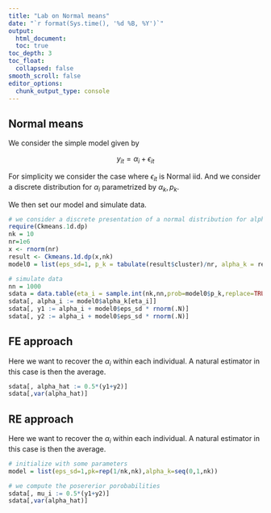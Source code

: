 ```yaml
---
title: "Lab on Normal means"
date: "`r format(Sys.time(), '%d %B, %Y')`"
output:
  html_document:
  toc: true
toc_depth: 3
toc_float:
  collapsed: false
smooth_scroll: false
editor_options: 
  chunk_output_type: console
---
```

  
## Normal means
  
We consider the simple model given by 

$$ y_{it} = \alpha_i + \epsilon_{it} $$
  
For simplicity we consider the case where $\epsilon_{it}$ is Normal iid. And we consider a discrete distribution for $\alpha_i$ parametrized by $\alpha_k , p_k$.

We then set our model and simulate data.

```r
# we consider a discrete presentation of a normal distribution for alpha
require(Ckmeans.1d.dp)
nk = 10
nr=1e6
x <- rnorm(nr)
result <- Ckmeans.1d.dp(x,nk)
model0 = list(eps_sd=1, p_k = tabulate(result$cluster)/nr, alpha_k = result$centers)

# simulate data
nn = 1000
sdata = data.table(eta_i = sample.int(nk,nn,prob=model0$p_k,replace=TRUE))
sdata[, alpha_i := model0$alpha_k[eta_i]]
sdata[, y1 := alpha_i + model0$eps_sd * rnorm(.N)]
sdata[, y2 := alpha_i + model0$eps_sd * rnorm(.N)]
```

## FE approach

Here we want to recover the $\alpha_i$ within each individual. A natural estimator in this case is then the average.

```r

sdata[, alpha_hat := 0.5*(y1+y2)]
sdata[,var(alpha_hat)]

```

## RE approach

Here we want to recover the $\alpha_i$ within each individual. A natural estimator in this case is then the average.

```r

# initialize with some parameters
model = list(eps_sd=1,pk=rep(1/nk,nk),alpha_k=seq(0,1,nk))

# we compute the posererior porobabilities
sdata[, mu_i := 0.5*(y1+y2)]
sdata[,var(alpha_hat)]



```


